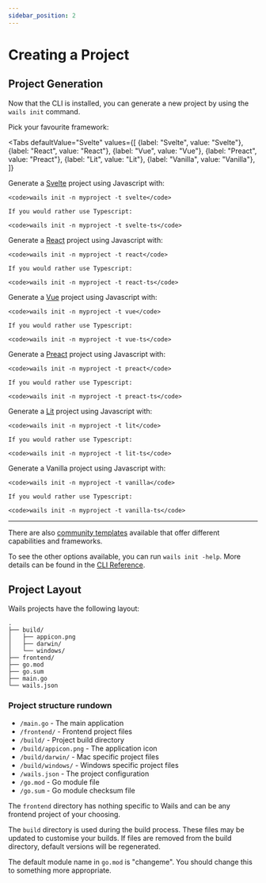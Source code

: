 ```yaml
---
sidebar_position: 2
---
```



# Creating a Project

## Project Generation

Now that the CLI is installed, you can generate a new project by using the `wails init` command.

Pick your favourite framework:


<!-- @formatter:off -->

<Tabs
    defaultValue="Svelte"
    values={[
        {label: "Svelte", value: "Svelte"},
        {label: "React", value: "React"},
        {label: "Vue", value: "Vue"},
        {label: "Preact", value: "Preact"},
        {label: "Lit", value: "Lit"},
        {label: "Vanilla", value: "Vanilla"},
    ]}
>
<TabItem value="Svelte">
    Generate a <a href={"https://svelte.dev/"}>Svelte</a> project using Javascript with:<br/>

    <code>wails init -n myproject -t svelte</code>

    If you would rather use Typescript:

    <code>wails init -n myproject -t svelte-ts</code>
</TabItem>
<TabItem value="React">
    Generate a <a href={"https://reactjs.org/"}>React</a> project using Javascript with:<br/>

    <code>wails init -n myproject -t react</code>

    If you would rather use Typescript:

    <code>wails init -n myproject -t react-ts</code>
</TabItem>
<TabItem value="Vue">
    Generate a <a href={"https://vuejs.org/"}>Vue</a> project using Javascript with:<br/>

    <code>wails init -n myproject -t vue</code>

    If you would rather use Typescript:

    <code>wails init -n myproject -t vue-ts</code>
</TabItem>
<TabItem value="Preact">
    Generate a <a href={"https://preactjs.com/"}>Preact</a> project using Javascript with:<br/>

    <code>wails init -n myproject -t preact</code>

    If you would rather use Typescript:

    <code>wails init -n myproject -t preact-ts</code>
</TabItem>
<TabItem value="Lit">
    Generate a <a href={"https://lit.dev/"}>Lit</a> project using Javascript with:<br/>

    <code>wails init -n myproject -t lit</code>

    If you would rather use Typescript:

    <code>wails init -n myproject -t lit-ts</code>
</TabItem>
<TabItem value="Vanilla">
    Generate a Vanilla project using Javascript with:<br/>

    <code>wails init -n myproject -t vanilla</code>

    If you would rather use Typescript:

    <code>wails init -n myproject -t vanilla-ts</code>
</TabItem>
</Tabs>

<!-- @formatter:on -->


<hr />

There are also [community templates](../community/templates.mdx) available that offer different capabilities and frameworks.

To see the other options available, you can run `wails init -help`. More details can be found in the [CLI Reference](../reference/cli.mdx#init).

## Project Layout

Wails projects have the following layout:

```
.
├── build/
│   ├── appicon.png
│   ├── darwin/
│   └── windows/
├── frontend/
├── go.mod
├── go.sum
├── main.go
└── wails.json
```

### Project structure rundown

- `/main.go` - The main application
- `/frontend/` - Frontend project files
- `/build/` - Project build directory
- `/build/appicon.png` - The application icon
- `/build/darwin/` - Mac specific project files
- `/build/windows/` - Windows specific project files
- `/wails.json` - The project configuration
- `/go.mod` - Go module file
- `/go.sum` - Go module checksum file

The `frontend` directory has nothing specific to Wails and can be any frontend project of your choosing.

The `build` directory is used during the build process. These files may be updated to customise your builds. If files are removed from the build directory, default versions will be regenerated.

The default module name in `go.mod` is "changeme". You should change this to something more appropriate.
